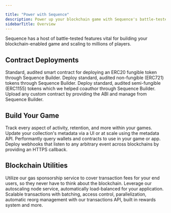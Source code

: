 ---

title: "Power with Sequence"
description: Power up your blockchain game with Sequence's battle-tested features. Deploy audited contracts, manage NFT metadata, track web3 activity, manage transactions, and connect to webhooks effortlessly. Abstract gas for users and manage node infrastructure with ease.
sidebarTitle: Overview
---



Sequence has a host of battle-tested features vital for building your blockchain-enabled game and scaling to millions of players.

## Contract Deployments
<CardGroup cols={2}>
    <Card title="ERC20" icon="coins" href="/solutions/collectibles/contracts/deploy-ERC20-currency">
      Standard, audited smart contract for deploying an ERC20 fungible token through Sequence Builder.
    </Card>
    <Card title="ERC721" icon="image" href="/solutions/collectibles/contracts/deploy-an-item-collection">
      Deploy standard, audited non-fungible (ERC721) tokens through Sequence Builder.
    </Card>
    <Card title="ERC1155" icon="layer-group" href="/solutions/collectibles/contracts/deploy-an-item-collection">
      Deploy standard, audited semi-fungible (ERC1155) tokens which we helped coauthor through Sequence Builder.
    </Card>
    <Card title="Link any contracts" icon="link" href="/solutions/builder/contracts">
      Upload any custom contract by providing the ABI and manage from Sequence Builder.
    </Card>
</CardGroup>

## Build Your Game
<CardGroup cols={2}>
    <Card title="Analytics" icon="chart-line" href="/solutions/builder/analytics">
      Track every aspect of activity, retention, and more within your games.
    </Card>
    <Card title="Metadata Management" icon="database" href="/solutions/collectibles/metadata">
      Update your collection's metadata via a UI or at scale using the metadata API.
    </Card>
    <Card title="Indexer" icon="magnifying-glass" href="/solutions/builder/indexer">
      Performantly query wallets and contracts to use in your game or app.
    </Card>
    <Card title="Webhooks" icon="bell" href="/solutions/builder/webhooks">
      Deploy webhooks that listen to any arbitrary event across blockchains by providing an HTTPS callback.
    </Card>
</CardGroup>

## Blockchain Utilities
<CardGroup cols={2}>
    <Card title="Gas Sponsorship" icon="gas-pump" href="/solutions/builder/gas-tank">
      Utilize our gas sponsorship service to cover transaction fees for your end users, so they never have to think about the blockchain.
    </Card>
    <Card title="Node Gateway" icon="server" href="/solutions/builder/node-gateway">
      Leverage our autoscaling node service, automatically load-balanced for your application.
    </Card>
    <Card title="Sidekick" icon="user" href="/solutions/sidekick/overview">
      Scalable transactions with batching, access control, parallelization, automatic reorg management with our transactions API, built in rewards system and more.
    </Card>
</CardGroup>